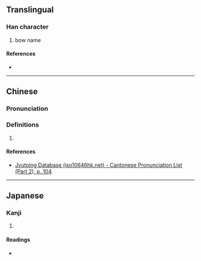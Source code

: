 {{character info/new}}
==Translingual==

===Han character===
{{Han char|rn=57|rad=弓|as=06|sn=9|four=|canj=NSLL|ids=⿰弓𦣝}}

# bow name

====References====
* {{Han ref|kx=0358.050|dkj=09766|hdz=20995.050|uh=5F2C|ud=24364}}

----

==Chinese==
{{zh-forms}}

===Pronunciation===
{{zh-pron
|m=yí
|m-s=
|dg=
|c=ji4
|c-t=
|g=
|h=pfs=
|j=
|mb=
|md=
|mn=
|mn-t=
|w=
|x=
|mc=y
|oc=y
|cat=n
}}

===Definitions===
{{zh-hanzi}}

# {{rfdef|lang=zh}}

====References====
* [http://www.iso10646hk.net/jp/document/download.jsp Jyutping Database (iso10646hk.net) - Cantonese Pronunciation List (Part 2), p. 104]

----

==Japanese==

===Kanji===
{{ja-kanji|grade=|rs=弓06}}

# {{defn|lang=ja|sort=弓06}}

====Readings====
* {{ja-readings|on=い|kun=ゆみのな}}
